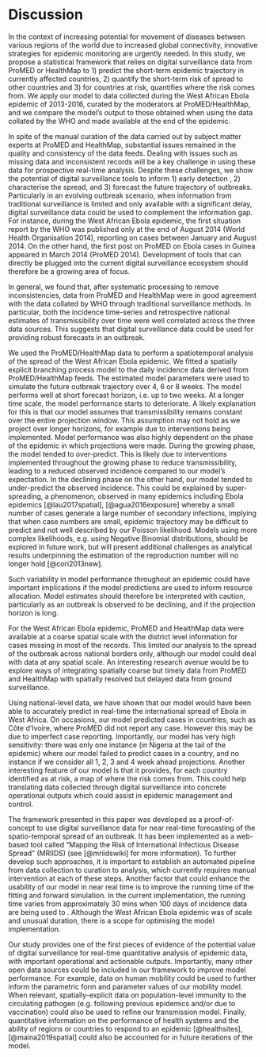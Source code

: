 # Discussion

In the context of increasing potential for movement of
diseases between various regions of the world due to increased global 
connectivity, innovative strategies for epidemic monitoring are 
urgently needed. In this study, we propose a statistical framework 
that relies on digital surveillance data from ProMED or HealthMap to 
1) predict the short-term epidemic trajectory in currently affected 
countries, 2) quantify the short-term risk of spread to other
countries and 3) for countries at risk, quantifies where the risk
comes from. We apply our model to data collected during the
West African Ebola epidemic of 2013-2016, curated by the moderators
at ProMED/HealthMap, and we compare the model’s output to those
obtained when using the data collated by the WHO and made available at 
the end of the epidemic.

In spite of the manual curation of the 
data carried out by subject matter experts at ProMED and HealthMap, 
substantial issues remained in the quality and consistency of
the data feeds. Dealing with 
issues such as missing data and inconsistent records will be a key 
challenge in using these data for prospective real-time
analysis. Despite these challenges, we show the potential of digital 
surveillance tools to inform 1) early detection , 
2) characterise the spread, and 3) forecast the future trajectory of
outbreaks. Particularly in an evolving outbreak 
scenario, when information
from traditional surveillance is limited and only available with a 
significant delay, digital surveillance data could be used to
complement the information gap. For instance, during the West African
Ebola epidemic, the first situation report by the WHO was published
only at the end of August 2014 (World Health Organisation 2014),
reporting on cases between January and August 2014. On the other hand,
the first post on ProMED on Ebola cases in Guinea appeared in March
2014 (ProMED 2014). Development of tools that can directly be plugged
into the current digital surveillance ecosystem should therefore be a
growing area of focus. 

In general, we found that, after systematic processing to remove 
inconsistencies, data from ProMED and HealthMap were in good agreement 
with the data collated by WHO through traditional surveillance
methods. In particular, both the incidence time-series and
retrospective national estimates of transmissibility over time were 
well correlated across the three data sources. This suggests that 
digital surveillance data could be used for providing robust forecasts 
in an outbreak.

We used the ProMED/HealthMap data to perform a spatiotemporal analysis 
of the spread of the West African Ebola epidemic. We fitted a spatially 
explicit branching process model to the daily incidence data derived 
from  ProMED/HealthMap feeds. The estimated model parameters were used to 
simulate the future outbreak trajectory over 4, 6 or 8 weeks. 
The model performs well at short forecast horizon, i.e. up to two 
weeks. At a longer time scale, the model performance starts to deteriorate.
A likely explanation for this is that our model assumes that
transmissibility remains constant over
the entire projection window. This assumption may not hold as we
project over longer horizons, for example due to interventions being
implemented. Model performance was also highly dependent on the phase of the 
epidemic in which projections were made. During the growing phase, the 
model tended to over-predict. This is likely due to interventions 
implemented throughout the growing phase to reduce transmissibility, 
leading to a reduced observed incidence compared to our model’s 
expectation. In the declining phase on the other hand, our model 
tended to under-predict the observed incidence. This could be
explained by super-spreading, a phenomenon, observed in many epidemics 
including Ebola epidemics [@lau2017spatial], [@agua2016exposure] 
whereby a small number of cases generate a 
large number of secondary infections, implying that when case numbers 
are small, epidemic trajectory may be difficult to predict and not
well described by our Poisson likelihood. Models using more complex 
likelihoods, e.g. using Negative Binomial distributions, should be 
explored in future work, but will present additional challenges as 
analytical results underpinning the estimation of the reproduction 
number will no longer hold [@cori2013new]. 

Such variability in model performance throughout an epidemic could 
have important implications if the model predictions are used to inform resource
allocation. Model estimates should therefore be interpreted with caution, 
particularly as an outbreak is observed to be declining, and if the 
projection horizon is long.
 
For the West African Ebola epidemic, ProMED and HealthMap data were 
available at a coarse spatial scale with the district level
information for cases missing in most of the records. This 
limited our analysis to the spread of the outbreak across 
national borders only, although our model could deal with 
data at any spatial scale. An interesting research avenue would be to 
explore ways of integrating spatially coarse 
but timely data from ProMED and HealthMap with spatially resolved 
but delayed data from ground surveillance.

Using national-level data, we have shown that our model would have 
been able to accurately predict in real-time the international spread
of Ebola in West Africa. On occasions, our model predicted cases in 
countries, such as Côte d'Ivoire, where ProMED did not report any
case. However this may be due to imperfect case reporting. 
Importantly, our model has very high sensitivity: there was only one 
instance (in Nigeria at the tail of the epidemic) where our model 
failed to predict cases in a country, and no instance if we consider 
all 1, 2, 3 and 4 week ahead projections. Another interesting feature 
of our model is that it provides, for each country identified as at
risk, a map of where the risk comes from. This could help translating 
data collected through digital surveillance into concrete operational 
outputs which could assist in epidemic management and control. 

The framework presented in this paper was developed as a
proof-of-concept to use digital surveillance data for near real-time
forecasting of the spatio-temporal spread of an outbreak. It has been 
implemented as a web-based tool called "Mapping the Risk of
International Infectious Disease Spread" (MRIIDS) (see [@mriidswiki]
for more information).
To further develop such approaches, it is important to establish an 
automated pipeline from data collection to curation to analysis, which 
currently requires manual intervention at each of these steps. Another 
factor that could enhance the usability of our model in near real time 
is to improve the running time of the fitting and forward simulation. 
In the current 
implementation, the running time varies from approximately 30 mins 
when 100 days of incidence data are being used to . 
Although the West African Ebola epidemic was 
of scale and unusual duration, there is a scope for optimising 
the model implementation.

Our study provides one of the first pieces of evidence of the
potential value of digital surveillance for real-time quantitative 
analysis of epidemic data, with important operational and actionable 
outputs. Importantly, many other open data sources could be included 
in our framework to improve model performance. For example, data on 
human mobility could be used to further inform the parametric form and 
parameter values of our mobility model. When relevant, 
spatially-explicit data on population-level immunity to the 
circulating pathogen (e.g. following previous epidemics and/or due to 
vaccination) could also be used to refine our transmission model. 
Finally, quantitative information on the performance of health systems 
and the ability of regions or countries to respond to an epidemic 
[@healthsites], [@maina2019spatial]
could also be accounted for in future iterations of the model. 

<!-- The influence of -->
<!-- factors such as healthcare capacity of a location can be incorporated -->
<!-- into the model through the prior distribution of the reproduction -->
<!-- numbers.  -->
<!-- Similarly, the prior -->
<!-- distributions on the probability of staying at a location and the -->
<!-- exponent on distance could be informed by additional data sources  -->
<!-- such as prior information derived from human migration data (e.g.,  -->
<!-- census data).  -->
